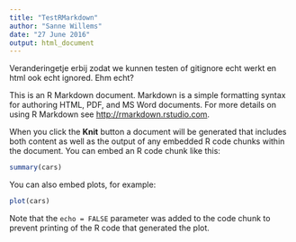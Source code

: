 ```yaml
---
title: "TestRMarkdown"
author: "Sanne Willems"
date: "27 June 2016"
output: html_document
---
```


Veranderingetje erbij zodat we kunnen testen of gitignore echt werkt en html ook echt ignored. Ehm echt?

This is an R Markdown document. Markdown is a simple formatting syntax for authoring HTML, PDF, and MS Word documents. For more details on using R Markdown see <http://rmarkdown.rstudio.com>.

When you click the **Knit** button a document will be generated that includes both content as well as the output of any embedded R code chunks within the document. You can embed an R code chunk like this:

```r
summary(cars)
```

You can also embed plots, for example:

```r
plot(cars)
```

Note that the `echo = FALSE` parameter was added to the code chunk to prevent printing of the R code that generated the plot.
